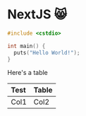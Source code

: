 

# NextJS :smile_cat:

```c++
#include <cstdio>

int main() {
  puts("Hello World!");
}
```

Here's a table

| Test | Table |
| :--- | :---- |
| Col1 | Col2  |
